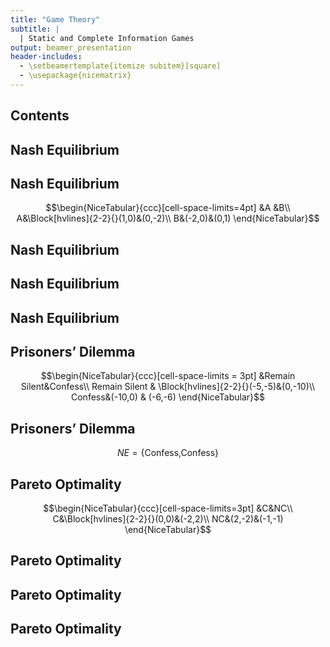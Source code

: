 ```yaml
---
title: "Game Theory"
subtitle: |
  | Static and Complete Information Games
output: beamer_presentation
header-includes:
  - \setbeamertemplate{itemize subitem}[square]
  - \usepackage{nicematrix}
---
```

## Contents
\begin{itemize}
  \item Concept of Nash Equilibrium
  \item Intuition Behind Prisoners' Dilemma
  \item Pareto Optimality
\end{itemize}

## Nash Equilibrium
\begin{itemize}
  \item Nash Equilibrium is simply the solution of a game where each player is not able to increase its utility by deviating from the strategy of the Nash Equilibrium.
  \item When we the game is not solvable by eliminating the choices of players, the Nash Equilibrium can be used.
  \end{itemize}
  
## Nash Equilibrium

\begin{itemize}
\item Consider this case, where we cannot eliminate any choice:
\end{itemize}
$$\begin{NiceTabular}{ccc}[cell-space-limits=4pt]
  &A &B\\
  A&\Block[hvlines]{2-2}{}(1,0)&(0,-2)\\
  B&(-2,0)&(0,1)
  \end{NiceTabular}$$
  
\begin{itemize}
  \item Since we cannot eliminate any choice, we can use Nash Equilibrium
\end{itemize}

## Nash Equilibrium
\begin{itemize}
  \item Consider the first player choose $A$, then the second player would play $A$ as well.   \item In order to be this case to be a Nash Equilibrium, we have to examine this case from the point of view of first player As well.
  \item If the first player expects second player to play $A$, will he/she will deviate from his/her choice of $A$?
  \item The answer is no. Since the $u_1(A,A)>u_1(B,A)$, he/she will stick to his/her inital choice, $A$.
\end{itemize}

## Nash Equilibrium
\begin{itemize}
  \item Consider that first player played $B$. Then, in order to maximize his/her payoff, second player will also play $B$.
  \item The same intuition that we should apply here. Assume that first player expects second player to play $B$. Then he/she will not deviate his/her initial choice of $B$, because in this case $u_2(B,B)>u_2(B,A)$. 
\end{itemize}

## Nash Equilibrium
\begin{itemize}
  \item So, the Nash Equilibriums of this game will be:
  $$NE_1 = \{A,A\}\;,\;NE_2 = \{B,B\}$$
  \item This means that, under the assumption of rationality and every player knows each player is rational, both players will not change their decisions from these two solutions.
\end{itemize}


## Prisoners' Dilemma
\begin{itemize}
  \item One of the most famous game, known as Prisoners' Dilemma. In this game, the Nash Equilibrium is unique. And main feature of this equilibrium is that even though there is more beneficial solution where both players will receive more payoff, this equilibrium occurs due to the rationality of players.
  \item The name actually comes from interrogation of two players, which are suspected on a crime. Two players do not one what other player will do and they didn't communicate beforehand. So it is a simultaneous game.
  \item Consider they have two choices: confess the crime or remain silent. The payoff matrix can be illustrated as:
\end{itemize}

$$\begin{NiceTabular}{ccc}[cell-space-limits = 3pt]
&Remain Silent&Confess\\
Remain Silent & \Block[hvlines]{2-2}{}(-5,-5)&(0,-10)\\
Confess&(-10,0) & (-6,-6) 
\end{NiceTabular}$$

## Prisoners' Dilemma
\begin{itemize}
  \item The main idea behind this game is if both remain silent, then they will get 5 years of imprisonment, thus the payoff for each is $-5$. If one of them deviates, confessing the crime, then the player who remains silent will get 10 years of imprisonment and the player that confesses will not be punished. And if both of them confess, then they will be imprisoned, but get much longer imprisonment than the case of both of them remain silent, since they accepted the crime.
  \item So we can find the Nash Equilibrium as:
  \end{itemize}
  $$NE = \{\textrm{Confess,Confess}\}$$

## Pareto Optimality
\begin{itemize}
  \item The classical view of utility indicates that, the rationality of individuals or players will lead to the best conclusion.
  \item However, we have seen that the rational choice for players sometimes leads to a less wanted conclusion when it comes to the payoff (as it is in the Prisoners' Dilemma example), when each player has opportunity to exploit the other player.
  \item Consider the parents (father and mother), which have two choices on the raising their child:
\end{itemize}
  $$\begin{NiceTabular}{ccc}[cell-space-limits=3pt]
  &C&NC\\
  C&\Block[hvlines]{2-2}{}(0,0)&(-2,2)\\
  NC&(2,-2)&(-1,-1)
  \end{NiceTabular}$$

## Pareto Optimality
\begin{itemize}
  \item For instance, assume that first player (father) choose to care (C) he child. Then maximizing choice for the second player (mother) to not care (NC). 
  \item However, if the father expects mother not care, then he will also choose not care. Thus we cannot say Nash Equilibrium.
  \item But for the choice of $\{NC,NC\}$ is going to be unique Nash Equilibrium of this game.
\end{itemize}
## Pareto Optimality
\begin{itemize}
  \item As you can understand, the payoffs of Nash Equilibrium for this game is not a Pareto Optimal solution. 
  \item Since there is a choice where both players increase their payoffs, which is $\{0,0\}$
  \item I with mathematical notations, pareto optimality can be shown as:
    $$\{\nexists \omega^{'} \in \Omega\ : \forall i \;\; u_i(\omega^{'} ) \geq u_i(\omega) \wedge i \in \{1,2,3...n\}\}$$
    $$n=2$$
\begin{itemize}
  \item This means, there is not an allocation ($\omega^{'}$) which is an element of all possible allocations ($\Omega$)such that for all $i$ its utility ($u_i(\omega^{'})$) is bigger than the utility that each player receive from the Nash Equilibrium allocation ($u_i(\omega)$).
\end{itemize}
  
\end{itemize}

## Pareto Optimality
\begin{itemize}
  \item As we have indicated, the main feature of Prisoners' Dilemma game is the equilibrium that game reaches is not a best solution for both of players. 
  \item Hence the Prisoners' Dilemma will not result with a solution which is pareto optimal, which means there are, at least one, choice which increases payoffs of both players.
\end{itemize}

